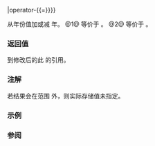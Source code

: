 {{cpp/chrono/year/title|operator+{{=}}|operator-{{=}}}}
{{cpp/chrono/year/navbar}}
{{dcl begin}}
{{dcl|since=c++20|num=1|1=
constexpr std::chrono::year&amp; operator+=( const std::chrono::years&amp; y ) noexcept;
}}
{{dcl|since=c++20|num=2|1=
constexpr std::chrono::year&amp; operator-=( const std::chrono::years&amp; y ) noexcept;
}}
{{dcl end}}

从年份值加或减 {{c|y.count()}} 年。
@1@ 等价于 {{c|1=*this = *this + y;}}。
@2@ 等价于 {{c|1=*this = *this - y;}}。

===返回值===
到修改后的此 {{tt|year}} 的引用。

===注解===
若结果会在范围 {{closed range|-32767|32767}} 外，则实际存储值未指定。

===示例===
{{example
|code=
#include &lt;chrono&gt;
#include &lt;iostream&gt;

int main()
{
    using namespace std::literals::chrono_literals;
    std::cout &lt;&lt; std::boolalpha;

    std::chrono::year y{2020};
 
    y += std::chrono::years(12);
    std::cout &lt;&lt; (y == 2032y) &lt;&lt; ' ';

    y -= std::chrono::years(33);
    std::cout &lt;&lt; (y == 1999y) &lt;&lt; '\n';
}
|output=true true
}}

===参阅===
{{dsc begin}}
{{dsc inc|cpp/chrono/year/dsc operator_inc dec}}
{{dsc inc|cpp/chrono/year/dsc operator_arith 2}}
{{dsc end}}

{{langlinks|en|es|ja|ru}}